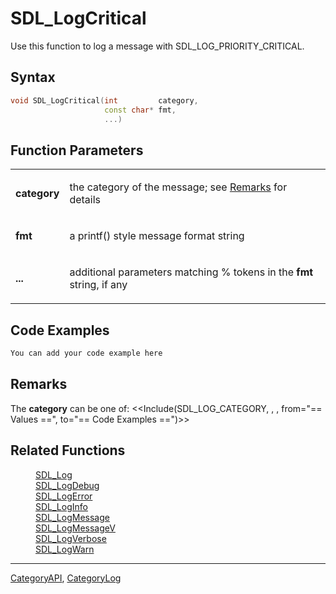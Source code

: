 
= SDL_LogCritical =
Use this function to log a message with SDL_LOG_PRIORITY_CRITICAL.


== Syntax ==
<syntaxhighlight lang='c++'>
void SDL_LogCritical(int         category,
                     const char* fmt,
                     ...)
</syntaxhighlight>

== Function Parameters ==
{|
|'''category'''
|the category of the message; see [[#category|Remarks]] for details
|-
|'''fmt'''
|a printf() style message format string
|-
|'''...'''
|additional parameters matching % tokens in the '''fmt''' string, if any
|}

== Code Examples ==
<syntaxhighlight lang='c++'>
You can add your code example here
</syntaxhighlight>

== Remarks ==
<span id="category"></span>
The '''category''' can be one of:
<<Include(SDL_LOG_CATEGORY, , , from="== Values ==", to="== Code Examples ==")>>

== Related Functions ==
:[[SDL_Log]]
:[[SDL_LogDebug]]
:[[SDL_LogError]]
:[[SDL_LogInfo]]
:[[SDL_LogMessage]]
:[[SDL_LogMessageV]]
:[[SDL_LogVerbose]]
:[[SDL_LogWarn]]

----
[[CategoryAPI]], [[CategoryLog]]

